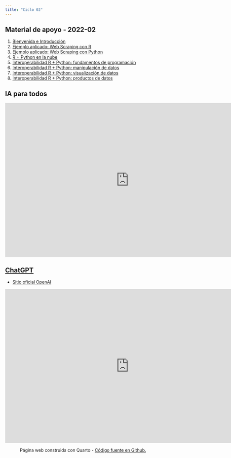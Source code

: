 ```yaml
---
title: "Ciclo 02"
---
```


## Material de apoyo - 2022-02

1. [Bienvenida e Introducción](https://rpubs.com/Edimer/975282)
2. [Ejemplo aplicado: Web Scraping con R](https://rpubs.com/Edimer/981979)
3. [Ejemplo aplicado: Web Scraping con Python](https://rpubs.com/Edimer/981980)
4. [R + Python en la nube](https://rpubs.com/Edimer/985185)
5. [Interoperabilidad R + Python: fundamentos de programación]()
6. [Interoperabilidad R + Python: manipulación de datos]()
7. [Interoperabilidad R + Python: visualización de datos]()
8. [Interoperabilidad R + Python: productos de datos]()


## IA para todos

<iframe width="800" height="500" src="https://www.youtube.com/embed/reUZRyXxUs4" frameborder="0" allowfullscreen>

</iframe>

## [ChatGPT](https://en.wikipedia.org/wiki/ChatGPT)

-   [Sitio oficial OpenAI](https://openai.com/blog/chatgpt/)

<iframe width="800" height="500" src="https://www.youtube.com/embed/c_PqM5lPvjY" frameborder="0" allowfullscreen>

</iframe>

<center>

<p>Página web construida con Quarto - <a href="https://github.com/web-edimer/unal-semilleror-facca.github.io">Código fuente en Github.</a></p>

</center>

